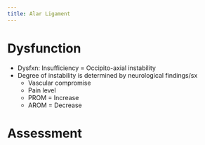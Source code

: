 ```yaml
---
title: Alar Ligament
---
```






# Dysfunction

- Dysfxn: Insufficiency = Occipito-axial instability
- Degree of instability is determined by neurological findings/sx
    - Vascular compromise
    - Pain level
    - PROM = Increase
    - AROM = Decrease

# Assessment